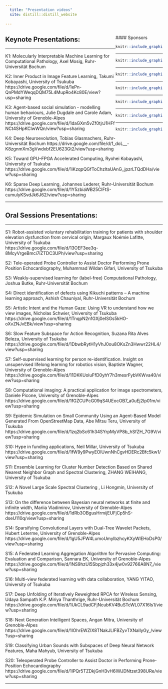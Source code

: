 ```yaml
---
  title: "Presentation videos"
  site: distill::distill_website
  
---
```

  
  <div style="width: 30%; float: right;">
  
  #### Sponsors
  
  <a href = "https://www.tsukuba.ac.jp/en/">
  
  ```r
knitr::include_graphics("imgs/ut2.png")
```

</a>
  
  -----
  
  <a href = "https://www.univ-grenoble-alpes.fr/english/">
  
  ```r
knitr::include_graphics("imgs/uga2.png")
```
</a>
  
  -----
  
  <a href = "https://www.ruhr-uni-bochum.de/en">
  
  ```r
knitr::include_graphics("imgs/rub.png")
```

</a>
  
  -----
  
  <a href = "https://www.cnrs.fr/en">
  
  ```r
knitr::include_graphics("imgs/cnrs.png")
```

</a>
  
  -----
  
  <a href = "https://www.univ-grenoble-alpes.fr/english/">
  
  ```r
knitr::include_graphics("imgs/region.png")
```

</a>
  
  -----
  
  <a href = "https://air.tsukuba.ac.jp/en/">
  
  ```r
knitr::include_graphics("imgs/c_air.png")
```

</a>
  
  -----
  
  <a href = "https://www.grenoble-inp.fr/en">
  
  ```r
knitr::include_graphics("imgs/Grenoble_INP.png")
```

</a>
  
  
  </div>



<div>

## Keynote Presentations: 

-----

K1: Molecularly Interpretable Machine Learning for Computational Pathology, Axel Mosig, Ruhr-Universität Bochum


K2: Inner Product in Image Feature Learning, Takumi Kobayashi, University of Tsukuba
https://drive.google.com/file/d/1ePn-QnPMdYWeqqDQM75L4MupRo4Kc80E/view?usp=sharing

K3: Agent-based social simulation - modelling human behaviours, Julie Dugdale and Carole Adam, University of Grenoble-Alpes
https://drive.google.com/file/d/1daGXm5vZf0tjrJ1HFfNCt4SHpKClwWQn/view?usp=sharing

K4: Deep Neuroevolution, Tobias Glasmachers, Ruhr-Universität Bochum
https://drive.google.com/file/d/1_doL__-K8zgnmXm3gVwdxbf2EU623Gt2/view?usp=sharing

K5: Toward GPU–FPGA Accelerated Computing, Ryohei Kobayashi, University of Tsukuba
https://drive.google.com/file/d/1iKzqpQGfToChzltaUAnG_jpzrLTQdDHa/view?usp=sharing

K6: Sparse Deep Learning, Johannes Lederer, Ruhr-Universität Bochum
https://drive.google.com/file/d/1Y5zbiaWB25CIFtS-cumulyKSvdJk6J62/view?usp=sharing

-----

## Oral Sessions Presentations: 

-----

S1: Robot-assisted voluntary rehabilitation training for patients with shoulder elevation dysfunction from cervical origin,  Margaux Noémie Lafitte, University of Tsukuba  
https://drive.google.com/file/d/13OEF3ee3q-8McyVrgeBmci7iZTDC3UPh/view?usp=sharing

S2: Tele-operated Probe Controller to Assist Doctor Performing Prone Position Echocardiography, Muhammad Wildan Gifari, University of Tsukuba

S3: Weakly-supervised learning for (label-free) Computational Pathology, Joshua Butke, Ruhr-Universität Bochum

S4: Direct identification of defects using Kikuchi patterns – A machine learning approach,  Ashish Chauniyal, Ruhr-Universität Bochum

S5: Artistic Intent and the Human Gaze: Using VR to understand how we view images, Nicholas Schwier, University of Tsukuba  
https://drive.google.com/file/d/1TnqpN2n1GXj0eISGs5kHO-oXvZNJvEBk/view?usp=sharing

S6: Slow Feature Subspace for Action Recognition, Suzana Rita Alves Beleza, University of Tsukuba
https://drive.google.com/file/d/1DbwbRytH1yVhJ0ou8OKsZn3Hwwr22HL4/view?usp=sharing

S7: Self-supervised learning for person re-identification. Insight on unsupervised lifelong learning for robotics vision, Baptiste Wagner, University of Grenoble-Alpes 
https://drive.google.com/file/d/11DKKUoluFfD0yhY7h3mesrFybVKWva40/view?usp=sharing

S8: Computational imaging: A practical application for image spectrometers, Daniele Picone, University of Grenoble-Alpes  
https://drive.google.com/file/d/1fGZCUPcG09qS4UEocOB7_a0uEj2Ip01m/view?usp=sharing

S9: Epidemic Simulation on Small Community Using an Agent-Based Model Generated From OpenStreetMap Data, Abe Mitsu Teru, University of Tsukuba
https://drive.google.com/file/d/1zq2bSc61h34SYrpMyVP8b_hSfZH_7G9V/view?usp=sharing

S10: Hype in funding applications,  Neil Millar, University of Tsukuba
https://drive.google.com/file/d/1fW9y9PwyEOlUwnNhCgvHDERc2Bfc5kw1/view?usp=sharing

S11: Ensemble Learning for Cluster Number Detection Based on Shared Nearest Neighbor Graph and Spectral Clustering, ZHANG WEIHANG, University of Tsukuba

S12: A Novel Large Scale Spectral Clustering , Li Hongmin, University of Tsukuba 

S13: On the difference between Bayesian neural networks at finite and infinite width, Mariia Vladimirov, University of Grenoble-Alpes 
https://drive.google.com/file/d/1dRb3OBgusHrmijEUFjCp5hS-dseU110q/view?usp=sharing

S14: Sparsifying Convolutional Layers with Dual-Tree Wavelet Packets,  Hubert Leterme, University of Grenoble-Alpes  
https://drive.google.com/file/d/1gU5JFW4LumoUmylbzhcyKXyWlEHoDsP0/view?usp=sharing

S15: A Federated Learning Aggregation Algorithm for Pervasive Computing: Evaluation and Comparison, Sannara EK, University of Grenoble-Alpes 
https://drive.google.com/file/d/1NS9hzUI5Sbpjzh33x4jw0v92766A8N7_/view?usp=sharing

S16: Multi-view federated learning with data collaboration, YANG YITAO,  University of Tsukuba

S17: Deep Unfolding of Iteratively Reweighted RPCA for Wireless Sensing, Udaya Sampath K.P. Miriya Thanthrige, Ruhr-Universität Bochum
https://drive.google.com/file/d/1UkCL9adCFjNcubKV4BuSTcWL07X16ls1/view?usp=sharing

S18: Next Generation Intelligent Spaces, Angan Mitra, University of Grenoble-Alpes 
https://drive.google.com/file/d/1IOhrEWZIX8TNakJLlFBZyvTXNalIyGy_/view?usp=sharing

S19: Classifying Urban Sounds with Subspaces of Deep Neural Network Features, Maha Mahyub, University of Tsukuba

S20: Teleoperated Probe Controller to Assist Doctor in Performing Prone-Position Echocardiography
https://drive.google.com/file/d/1IPQr5TZDkjGnH3vH6IWJDNtzet398URe/view?usp=sharing

-----


</div>
